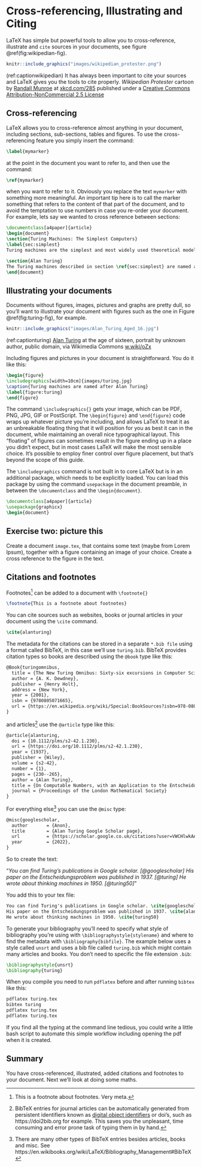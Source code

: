 # Cross-referencing, Illustrating and Citing {#figref}

LaTeX has simple but powerful tools to allow you to cross-reference, illustrate and `cite` sources in your documents, see figure \@ref(fig:wikipedian-fig).

```r
knitr::include_graphics("images/wikipedian_protester.png")
```

(ref:captionwikipedian) It has always been important to cite your sources and LaTeX gives you the tools to cite properly. _Wikipedian Protester_ cartoon by [Randall Munroe](https://en.wikipedia.org/wiki/Randall_Munroe) at [xkcd.com/285](https://xkcd.com/285/) published under a [Creative Commons Attribution-NonCommercial 2.5 License](https://creativecommons.org/licenses/by-nc/2.5/)

## Cross-referencing

LaTeX allows you to cross-reference almost anything in your document, including sections, sub-sections, tables and figures. To use the cross-referencing feature you simply insert the command:

```tex
\label{mymarker}
```

at the point in the document you want to refer to, and then use the command:
```tex
\ref{mymarker}
```

when you want to refer to it. Obviously you replace the text `mymarker` with something more meaningful. An important tip here is to call the marker something that refers to the content of that part of the document, and to avoid the temptation to use numbers in case you re-order your document. For example, lets say we wanted to cross reference between sections:

```tex
\documentclass[a4paper]{article}
\begin{document}
\section{Turing Machines: The Simplest Computers}
\label{sec:simplest}
Turing machines are the simplest and most widely used theoretical models of computing. Far too slow and unwieldy ever to be embodied in a real device, these conceptual machines nevertheless seem to capture everything we mean by the term \textit{computation}. Not only do Turing machines occupy the top level of the Chomsky hierarchy, but they also seem capable of computing any function which is computable by any other conceptual scheme.

\section{Alan Turing}
The Turing machines described in section \ref{sec:simplest} are named after Alan Turing.
\end{document}
```

## Illustrating your documents

Documents without figures, images, pictures and graphs are pretty dull, so you'll want to illustrate your document with figures such as the one in Figure \@ref(fig:turing-fig), for example.

```r
knitr::include_graphics("images/Alan_Turing_Aged_16.jpg")
```

(ref:captionturing) [Alan Turing](https://en.wikipedia.org/wiki/Alan_Turing) at the age of sixteen, portrait by unknown author, public domain, via Wikimedia Commons [w.wiki/oZx](https://w.wiki/oZx)

Including figures and pictures in your document is straightforward. You do it like this:

```tex
\begin{figure}
\includegraphics[width=10cm]{images/turing.jpg}
\caption{Turing machines are named after Alan Turing}
\label{figure:turing}
\end{figure}
```

The command `\includegraphics{}` gets your image, which can be PDF, PNG, JPG, GIF or PostScript. The `\begin{figure}` and `\end{figure}` code wraps up whatever picture you’re including, and allows LaTeX to treat it as an unbreakable floating thing that it will position for you as best it can in the document, while maintaining an overall nice typographical layout. This “floating” of figures can sometimes result in the figure ending up in a place you didn’t expect, but in most cases LaTeX will make the most sensible choice. It’s possible to employ finer control over figure placement, but that’s beyond the scope of this guide.

The `\includegraphics` command is not built in to core LaTeX but is in an additional package, which needs to be explicitly loaded. You can load this package by using the command `usepackage` in the document preamble, in between the `\documentclass` and the `\begin{document}`.

```tex
\documentclass[a4paper]{article}
\usepackage{graphicx}
\begin{document}
```

## Exercise two: picture this {#ex2}
Create a document `image.tex`, that contains some text (maybe from Lorem Ipsum), together with a figure containing an image of your choice. Create a cross reference to the figure in the text.

## Citations and footnotes

Footnotes^[This is a footnote about footnotes. Very meta.] can be added to a document with `\footnote{}`

```tex
\footnote{This is a footnote about footnotes}
```
You can cite sources such as websites, books or journal articles in your document using the `\cite` command.

```tex
\cite{alanturing}
```
The metadata for the citations can be stored in a separate `*.bib file` using a format called BibTeX, in this case we'll use `turing.bib`. BibTeX provides citation types so books are described using the `@book` type like this:

```tex
@Book{turingomnibus,
  title = {The New Turing Omnibus: Sixty-six excursions in Computer Science},
  author = {A. K. Dewdney},
  publisher = {Henry Holt},
  address = {New York},
  year = {2001},
  isbn = {9780805071665},
  url = {https://en.wikipedia.org/wiki/Special:BookSources?isbn=978-0805071665}
}
```
and articles^[BibTeX entries for journal articles can be automatically generated from persistent identifiers known as [digital object identifiers](https://en.wikipedia.org/wiki/Digital_object_identifier) or doi's, such as https://doi2bib.org for example. This saves you the unpleasant, time consuming and error prone task of typing them in by hand.] use the `@article` type like this:

```tex
@article{alanturing,
  doi = {10.1112/plms/s2-42.1.230},
  url = {https://doi.org/10.1112/plms/s2-42.1.230},
  year = {1937},
  publisher = {Wiley},
  volume = {s2-42},
  number = {1},
  pages = {230--265},
  author = {Alan Turing},
  title = {On Computable Numbers, with an Application to the Entscheidungsproblem},
  journal = {Proceedings of the London Mathematical Society}
}
```

For everything else^[There are many other types of BibTeX entries besides articles, books and misc. See https://en.wikibooks.org/wiki/LaTeX/Bibliography_Management#BibTeX] you can use the `@misc` type:

```tex
@misc{googlescholar,
  author       = {Anon},
  title        = {Alan Turing Google Scholar page},
  url          = {https://scholar.google.co.uk/citations?user=VWCHlwkAAAAJ},
  year         = {2022},
}
```

So to create the text:

“*You can find Turing's publications in Google scholar. [@googlescholar]
His paper on the Entscheidungsproblem was published in 1937. [@turing]
He wrote about thinking machines in 1950. [@turing50]*”

You add this to your tex file:

```tex
You can find Turing's publications in Google scholar. \cite{googlescholar}
His paper on the Entscheidungsproblem was published in 1937. \cite{alanturing}
He wrote about thinking machines in 1950. \cite{turing50}
```
To generate your bibliography you'll need to specify what style of bibliography you're using with `\bibliographystyle{stylename}` and where to find the metadata with `\bibliography{bibfile}`. The example below uses a style called `unsrt` and uses a bib file called `turing.bib` which might contain many articles and books. You don't need to specific the file extension `.bib`:

```tex
\bibliographystyle{unsrt}
\bibliography{turing}
```
When you compile you need to run `pdflatex` before and after running `bibtex` like this:

```tex
pdflatex turing.tex
bibtex turing
pdflatex turing.tex
pdflatex turing.tex
```
If you find all the typing at the command line tedious, you could write a little bash script to automate this simple workflow including opening the pdf when it is created.

## Summary {#fingconc}
You have cross-referenced, illustrated, added citations and footnotes to your document. Next we'll look at doing some maths.
